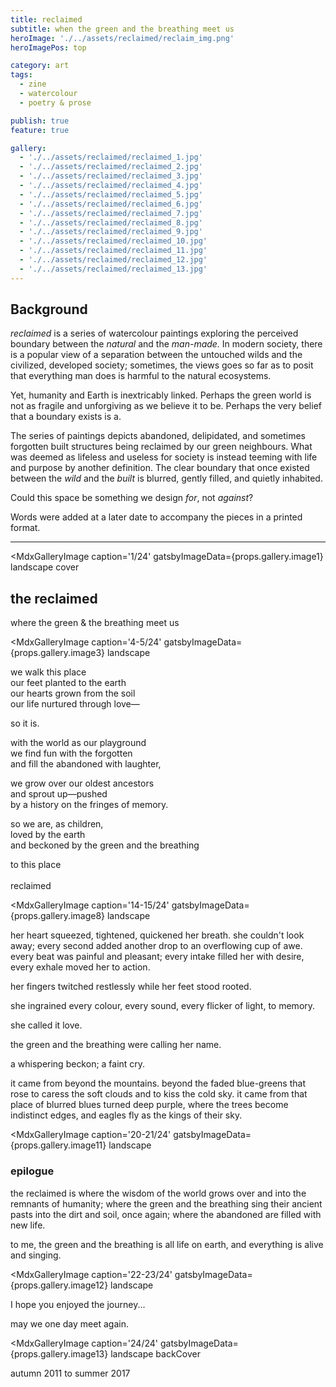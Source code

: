 ```yaml
---
title: reclaimed
subtitle: when the green and the breathing meet us
heroImage: './../assets/reclaimed/reclaim_img.png'
heroImagePos: top

category: art
tags:
  - zine
  - watercolour
  - poetry & prose

publish: true
feature: true

gallery:
  - './../assets/reclaimed/reclaimed_1.jpg'
  - './../assets/reclaimed/reclaimed_2.jpg'
  - './../assets/reclaimed/reclaimed_3.jpg'
  - './../assets/reclaimed/reclaimed_4.jpg'
  - './../assets/reclaimed/reclaimed_5.jpg'
  - './../assets/reclaimed/reclaimed_6.jpg'
  - './../assets/reclaimed/reclaimed_7.jpg'
  - './../assets/reclaimed/reclaimed_8.jpg'
  - './../assets/reclaimed/reclaimed_9.jpg'
  - './../assets/reclaimed/reclaimed_10.jpg'
  - './../assets/reclaimed/reclaimed_11.jpg'
  - './../assets/reclaimed/reclaimed_12.jpg'
  - './../assets/reclaimed/reclaimed_13.jpg'
---
```


<!-- imports from jsx can go here -->

## Background

*reclaimed* is a series of watercolour paintings exploring the perceived boundary between the *natural* and the *man-made.* In modern society, there is a popular view of a separation between the untouched wilds and the civilized, developed society; sometimes, the views goes so far as to posit that everything man does is harmful to the natural ecosystems.

Yet, humanity and Earth is inextricably linked. Perhaps the green world is not as fragile and unforgiving as we believe it to be. Perhaps the very belief that a boundary exists is a.

The series of paintings depicts abandoned, delipidated, and sometimes forgotten built structures being reclaimed by our green neighbours. What was deemed as lifeless and useless for society is instead teeming with life and purpose by another definition. The clear boundary that once existed between the *wild* and the *built* is blurred, gently filled, and quietly inhabited.

Could this space be something we design *for*, not *against*?

Words were added at a later date to accompany the pieces in a printed format.

---

<MdxGalleryImage
  caption='1/24'
  gatsbyImageData={props.gallery.image1}
  landscape cover
>

  ## the reclaimed
  where the green & the breathing meet us

</MdxGalleryImage>

<MdxGalleryImage
  caption='2-3/24'
  gatsbyImageData={props.gallery.image2}
  landscape
/>

<MdxGalleryImage
  caption='4-5/24'
  gatsbyImageData={props.gallery.image3}
  landscape
>

  we walk this place  
  our feet planted to the earth  
  our hearts grown from the soil  
  our life nurtured through love&mdash;

  so it is.

  with the world as our playground  
  we find fun with the forgotten  
  and fill the abandoned with laughter,

  we grow over our oldest ancestors  
  and sprout up&mdash;pushed  
  by a history on the fringes of memory.

  so we are, as children,  
  loved by the earth  
  and beckoned by the green and the breathing

  to this place  
  <br />
  reclaimed

</MdxGalleryImage>

<MdxGalleryImage
  caption='6-7/24'
  gatsbyImageData={props.gallery.image4}
  landscape
/>

<MdxGalleryImage
  caption='8-9/24'
  gatsbyImageData={props.gallery.image5}
  landscape
/>

<MdxGalleryImage
  caption='10-11/24'
  gatsbyImageData={props.gallery.image6}
  landscape
/>

<MdxGalleryImage
  caption='12-13/24'
  gatsbyImageData={props.gallery.image7}
  landscape
/>

<MdxGalleryImage
  caption='14-15/24'
  gatsbyImageData={props.gallery.image8}
  landscape
>

  her heart squeezed, tightened, quickened her breath. she couldn't look away; every second added another drop to an overflowing cup of awe. every beat was painful and pleasant; every intake filled her with desire, every exhale moved her to action.

  her fingers twitched restlessly while her feet stood rooted.

  she ingrained every colour, every sound, every flicker of light, to memory.

  she called it love.

  the green and the breathing were calling her name.

  a whispering beckon; a faint cry.

  it came from beyond the mountains. beyond the faded blue-greens that rose to caress the soft clouds and to kiss the cold sky. it came from that place of blurred blues turned deep purple, where the trees become indistinct edges, and eagles fly as the kings of their sky.

</MdxGalleryImage>

<MdxGalleryImage
  caption='16-17/24'
  gatsbyImageData={props.gallery.image9}
  landscape
/>

<MdxGalleryImage
  caption='18-19/24'
  gatsbyImageData={props.gallery.image10}
  landscape
/>

<MdxGalleryImage
  caption='20-21/24'
  gatsbyImageData={props.gallery.image11}
  landscape
>

  ### epilogue

  the reclaimed is where the wisdom of the world grows over and into the remnants of humanity; where the green and the breathing sing their ancient pasts into the dirt and soil, once again; where the abandoned are filled with new life.

  to me, the green and the breathing is all life on earth, and everything is alive and singing.

</MdxGalleryImage>

<MdxGalleryImage
  caption='22-23/24'
  gatsbyImageData={props.gallery.image12}
  landscape
>

  I hope you enjoyed the journey...

  may we one day meet again.

</MdxGalleryImage>

<MdxGalleryImage
  caption='24/24'
  gatsbyImageData={props.gallery.image13}
  landscape backCover
>

  autumn 2011 to summer 2017

</MdxGalleryImage>